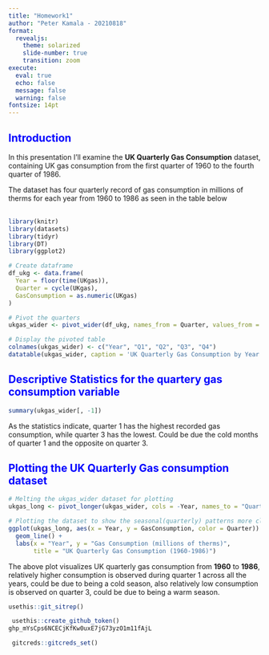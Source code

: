 ```yaml
---
title: "Homework1"
author: "Peter Kamala - 20210818"
format: 
  revealjs:
    theme: solarized
    slide-number: true
    transition: zoom
execute: 
  eval: true
  echo: false
  message: false
  warning: false
fontsize: 14pt
---
```


## [Introduction]{style="color: blue;"}

In this presentation I'll examine the <strong>UK Quarterly Gas Consumption</strong> dataset, containing UK gas consumption from the first quarter of 1960 to the fourth quarter of 1986. <br>

The dataset has four quarterly record of gas consumption in millions of therms for each year from 1960 to 1986 as seen in the table below <br><br>

```r
library(knitr)
library(datasets)
library(tidyr)
library(DT)
library(ggplot2)

# Create dataframe
df_ukg <- data.frame(
  Year = floor(time(UKgas)),
  Quarter = cycle(UKgas),
  GasConsumption = as.numeric(UKgas)
)

# Pivot the quarters
ukgas_wider <- pivot_wider(df_ukg, names_from = Quarter, values_from = GasConsumption)

# Display the pivoted table
colnames(ukgas_wider) <- c("Year", "Q1", "Q2", "Q3", "Q4")
datatable(ukgas_wider, caption = 'UK Quarterly Gas Consumption by Year (1960-1986)', options = list(pageLength = 9))

```

## [Descriptive Statistics for the quartery gas consumption variable]{style="color: blue;"}

```r
summary(ukgas_wider[, -1])
```

As the statistics indicate, quarter 1 has the highest recorded gas consumption, while quarter 3 has the lowest. Could be due the cold months of quarter 1 and the opposite on quarter 3.

## [Plotting the UK Quarterly Gas consumption dataset]{style="color: blue;"}

```r
# Melting the ukgas_wider dataset for plotting
ukgas_long <- pivot_longer(ukgas_wider, cols = -Year, names_to = "Quarter", values_to = "GasConsumption")

# Plotting the dataset to show the seasonal(quarterly) patterns more clearly.
ggplot(ukgas_long, aes(x = Year, y = GasConsumption, color = Quarter)) +
  geom_line() +
  labs(x = "Year", y = "Gas Consumption (millions of therms)",
       title = "UK Quarterly Gas Consumption (1960-1986)")
```

The above plot visualizes UK quarterly gas consumption from <b>1960</b> to <b>1986</b>, relatively higher consumption is observed during quarter 1 across all the years, could be due to being a cold season, also relatively low consumption is observed on quarter 3, could be due to being a warm season.

```r
usethis::git_sitrep()
```

```r
 usethis::create_github_token()
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
```

```r
 gitcreds::gitcreds_set()
```